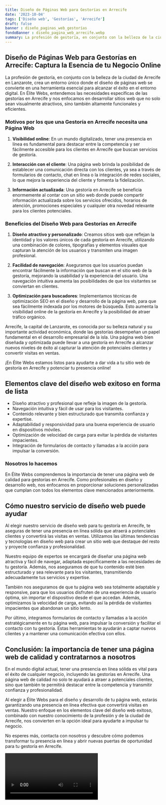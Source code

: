 ```yaml
---
title: Diseño de Páginas Web para Gestorías en Arrecife
date: '2023-10-04'
tags: ['Diseño web', 'Gestorías', 'Arrecife']
draft: false
banner : diseño_paginas_web_gestorías
fondoBanner : diseño_pagina_web_arrecife.webp
summary: La profesión de gestoría, en conjunto con la belleza de la ciudad de Arrecife en Lanzarote, crea un entorno único donde el diseño de páginas web se convierte en una herramienta esencial para alcanzar el éxito en el entorno digital. En Élite Webs, entendemos las necesidades específicas de las gestorías en Arrecife y nos enfocamos en desarrollar sitios web que no solo sean visualmente atractivos, sino también altamente funcionales y eficientes.
---
```


## Diseño de Páginas Web para Gestorías en Arrecife: Captura la Esencia de tu Negocio Online

La profesión de gestoría, en conjunto con la belleza de la ciudad de Arrecife en Lanzarote, crea un entorno único donde el diseño de páginas web se convierte en una herramienta esencial para alcanzar el éxito en el entorno digital. En Élite Webs, entendemos las necesidades específicas de las gestorías en Arrecife y nos enfocamos en desarrollar sitios web que no solo sean visualmente atractivos, sino también altamente funcionales y eficientes.

### Motivos por los que una Gestoría en Arrecife necesita una Página Web

1. **Visibilidad online**: En un mundo digitalizado, tener una presencia en línea es fundamental para destacar entre la competencia y ser fácilmente accesible para los clientes en Arrecife que buscan servicios de gestoría.

2. **Interacción con el cliente**: Una página web brinda la posibilidad de establecer una comunicación directa con los clientes, ya sea a través de formularios de contacto, chat en línea o la integración de redes sociales, lo que mejora la experiencia del cliente y fomenta la fidelización.

3. **Información actualizada**: Una gestoría en Arrecife se beneficia enormemente al contar con un sitio web donde puede compartir información actualizada sobre los servicios ofrecidos, horarios de atención, promociones especiales y cualquier otra novedad relevante para los clientes potenciales.

### Beneficios del Diseño Web para Gestorías en Arrecife

1. **Diseño atractivo y personalizado**: Creamos sitios web que reflejan la identidad y los valores únicos de cada gestoría en Arrecife, utilizando una combinación de colores, tipografías y elementos visuales que capturan la atención de los usuarios y transmiten una imagen profesional.

2. **Facilidad de navegación**: Aseguramos que los usuarios puedan encontrar fácilmente la información que buscan en el sitio web de la gestoría, mejorando la usabilidad y la experiencia del usuario. Una navegación intuitiva aumenta las posibilidades de que los visitantes se conviertan en clientes.

3. **Optimización para buscadores**: Implementamos técnicas de optimización SEO en el diseño y desarrollo de la página web, para que sea fácilmente indexada por los motores de búsqueda. Esto aumenta la visibilidad online de la gestoría en Arrecife y la posibilidad de atraer tráfico orgánico.

Arrecife, la capital de Lanzarote, es conocida por su belleza natural y su importante actividad económica, donde las gestorías desempeñan un papel fundamental en el desarrollo empresarial de la isla. Una página web bien diseñada y optimizada puede llevar a una gestoría en Arrecife a alcanzar nuevos niveles de éxito al capturar la atención de potenciales clientes y convertir visitas en ventas.

¡En Élite Webs estamos listos para ayudarte a dar vida a tu sitio web de gestoría en Arrecife y potenciar tu presencia online!

<GifSeo />

<Cta />

## Elementos clave del diseño web exitoso en forma de lista

- Diseño atractivo y profesional que refleje la imagen de la gestoría.
- Navegación intuitiva y fácil de usar para los visitantes.
- Contenido relevante y bien estructurado que transmita confianza y expertise.
- Adaptabilidad y responsividad para una buena experiencia de usuario en dispositivos móviles.
- Optimización de velocidad de carga para evitar la pérdida de visitantes impacientes.
- Integración de formularios de contacto y llamadas a la acción para impulsar la conversión.

### Nosotros lo hacemos

En Élite Webs comprendemos la importancia de tener una página web de calidad para gestorías en Arrecife. Como profesionales en diseño y desarrollo web, nos enfocamos en proporcionar soluciones personalizadas que cumplan con todos los elementos clave mencionados anteriormente.

## Cómo nuestro servicio de diseño web puede ayudar

Al elegir nuestro servicio de diseño web para tu gestoría en Arrecife, te aseguras de tener una presencia en línea sólida que atraerá a potenciales clientes y convertirá las visitas en ventas. Utilizamos las últimas tendencias y tecnologías en diseño web para crear un sitio web que destaque del resto y proyecte confianza y profesionalidad.

Nuestro equipo de expertos se encargará de diseñar una página web atractiva y fácil de navegar, adaptada específicamente a las necesidades de tu gestoría. Además, nos aseguramos de que tu contenido esté bien estructurado y sea relevante para los visitantes, transmitiendo adecuadamente tus servicios y expertise.

También nos aseguramos de que tu página web sea totalmente adaptable y responsive, para que los usuarios disfruten de una experiencia de usuario óptima, sin importar el dispositivo desde el que accedan. Además, optimizamos la velocidad de carga, evitando así la pérdida de visitantes impacientes que abandonan un sitio lento.

Por último, integramos formularios de contacto y llamadas a la acción estratégicamente en tu página web, para impulsar la conversión y facilitar el contacto con tu gestoría. Estas herramientas te ayudarán a captar nuevos clientes y a mantener una comunicación efectiva con ellos.

## Conclusión: la importancia de tener una página web de calidad y contratarnos a nosotros

En el mundo digital actual, tener una presencia en línea sólida es vital para el éxito de cualquier negocio, incluyendo las gestorías en Arrecife. Una página web de calidad no solo te ayudará a atraer a potenciales clientes, sino que también te permitirá destacar entre la competencia y transmitir confianza y profesionalidad.

Al elegir a Élite Webs para el diseño y desarrollo de tu página web, estarás garantizando una presencia en línea efectiva que convertirá visitas en ventas. Nuestro enfoque en los elementos clave del diseño web exitoso, combinado con nuestro conocimiento de la profesión y de la ciudad de Arrecife, nos convierten en la opción ideal para ayudarte a impulsar tu negocio.

No esperes más, contacta con nosotros y descubre cómo podemos transformar tu presencia en línea y abrir nuevas puertas de oportunidad para tu gestoría en Arrecife.

<Video />

<CtaBot job='Gestorías' city='Arrecife'/>

<Gmaps query='Arrecife+españa+maps' />